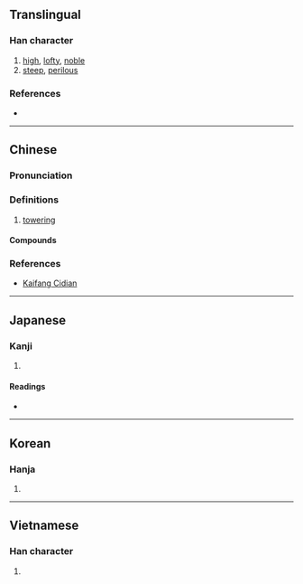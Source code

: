 {{also|峥}}
{{character info/new}}
==Translingual==

===Han character===
{{Han char|rn=46|rad=山|as=08|sn=11|four=22757|canj=UBSD|ids=⿰山爭}}

# [[high]], [[lofty]], [[noble]]
# [[steep]], [[perilous]]

===References===
* {{Han ref|kx=0314.320|dkj=08203|dj=0615.170|hdz=10780.220|uh=5D22|ud=23842|bh=B157|bd=45399}}

----

==Chinese==
{{zh-forms|s=峥}}

===Pronunciation===
{{zh-pron
|m=zhēng
|c=zaang1,zang1,caang4
|h=pfs=
|md=
|mn=qz:chng/tw,xm,zz:cheng
|w=
|mc=y
|oc=y
|cat=a
}}

===Definitions===
{{zh-hanzi}}

# [[towering]]

====Compounds====
{{zh-der|崢嶸歲月|崢嶸|嶢崢|歲月崢嶸|頭角崢嶸}}

===References===
* {{qualifier|Min Nan}} [http://kaifangcidian.com/han/minnan/%E5%B4%A2 Kaifang Cidian]

----

==Japanese==

===Kanji===
{{ja-kanji|grade=|rs=山08}}

# {{defn|lang=ja|sort=山08}}

====Readings====
* {{ja-readings|on=[[そう]] (sō)|kun=}}

----

==Korean==

===Hanja===
{{ko-hanja|hangeul=쟁|rv=jaeng|mr=chaeng}}

# {{defn|lang=ko|sort=山08}}

----

==Vietnamese==

===Han character===
{{vi-hantu|[[chênh]], [[tranh]]|rs=山08}}

# {{defn|lang=vi|sort=山08}}